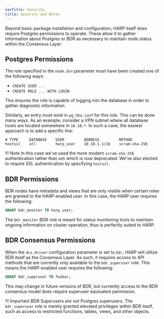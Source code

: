 ```yaml
---
navTitle: Security
title: Security and Roles
---
```


Beyond basic package installation and configuration, HARP itself does require
Postgres permissions to operate. These allow it to gather information about
Postgres or BDR as necessary to maintain node status within the Consensus
Layer.

## Postgres Permissions

The role specified in the `node.dsn` parameter must have been created one
of the following ways:

* `CREATE USER ...`
* `CREATE ROLE ... WITH LOGIN`

This ensures the role is capable of logging into the database in order to
gather diagnostic information.

Similarly, an entry must exist in `pg_hba.conf` for this role. This can be done
many ways. As an example, consider a VPN subnet where all database hosts are
located somewhere in `10.10.*`. In such a case, the easiest approach is to add
a specific line:

```
# TYPE     DATABASE    USER         ADDRESS         METHOD
hostssl    all         harp_user    10.10.1.1/16    scram-sha-256
```

!!! Note
    In this case we've used the more modern `scram-sha-256` authentication
    rather than `md5` which is now deprecated. We've also elected to require
    SSL authentication by specifying `hostssl`.

## BDR Permissions

BDR nodes have metadata and views that are only visible when certain roles are
granted to the HARP-enabled user. In this case, the HARP user requires the
following:

```sql
GRANT bdr_monitor TO harp_user;
```

The `bdr_monitor` BDR role is meant for status monitoring tools to maintain
ongoing information on cluster operation, thus is perfectly suited to HARP.

## BDR Consensus Permissions

When the `dcs.driver` configuration parameter is set to `bdr`, HARP will 
utilize BDR itself as the Consensus Layer. As such, it requires access to API 
methods that are currently only available to the `bdr_superuser` role. This 
means the HARP-enabled user requires the following:

```sql
GRANT bdr_superuser TO foobar;
```

This may change in future versions of BDR, but currently access to the BDR
consensus model does require superuser equivalent permission.

!!! Important
    BDR Superusers *are not* Postgres superusers. The `bdr_superuser` role is
    merely granted elevated privileges within BDR itself, such as access to
    restricted functions, tables, views, and other objects.
